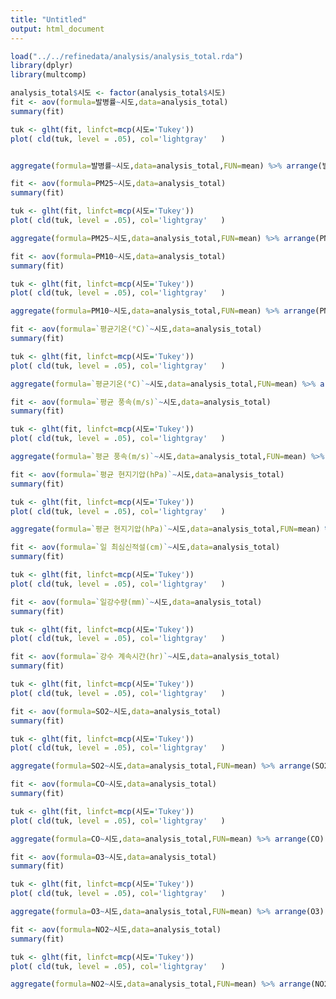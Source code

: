 ```yaml
---
title: "Untitled"
output: html_document
---
```


```r
load("../../refinedata/analysis/analysis_total.rda")
library(dplyr)
library(multcomp)

analysis_total$시도 <- factor(analysis_total$시도)
fit <- aov(formula=발병률~시도,data=analysis_total)
summary(fit)
```


```r

tuk <- glht(fit, linfct=mcp(시도='Tukey'))
plot( cld(tuk, level = .05), col='lightgray'   )



```



```r
aggregate(formula=발병률~시도,data=analysis_total,FUN=mean) %>% arrange(발병률)

```


```r

fit <- aov(formula=PM25~시도,data=analysis_total)
summary(fit)
```

```r
tuk <- glht(fit, linfct=mcp(시도='Tukey'))
plot( cld(tuk, level = .05), col='lightgray'   )
```


```r
aggregate(formula=PM25~시도,data=analysis_total,FUN=mean) %>% arrange(PM25)
```


```r

fit <- aov(formula=PM10~시도,data=analysis_total)
summary(fit)
```

```r
tuk <- glht(fit, linfct=mcp(시도='Tukey'))
plot( cld(tuk, level = .05), col='lightgray'   )

```

```r
aggregate(formula=PM10~시도,data=analysis_total,FUN=mean) %>% arrange(PM10)
```


```r

fit <- aov(formula=`평균기온(°C)`~시도,data=analysis_total)
summary(fit)
```

```r
tuk <- glht(fit, linfct=mcp(시도='Tukey'))
plot( cld(tuk, level = .05), col='lightgray'   )

```


```r
aggregate(formula=`평균기온(°C)`~시도,data=analysis_total,FUN=mean) %>% arrange(`평균기온(°C)`)
```


```r
fit <- aov(formula=`평균 풍속(m/s)`~시도,data=analysis_total)
summary(fit)
```

```r
tuk <- glht(fit, linfct=mcp(시도='Tukey'))
plot( cld(tuk, level = .05), col='lightgray'   )
```


```r
aggregate(formula=`평균 풍속(m/s)`~시도,data=analysis_total,FUN=mean) %>% arrange(`평균 풍속(m/s)`)
```


```r
fit <- aov(formula=`평균 현지기압(hPa)`~시도,data=analysis_total)
summary(fit)
```

```r
tuk <- glht(fit, linfct=mcp(시도='Tukey'))
plot( cld(tuk, level = .05), col='lightgray'   )
```





```r
aggregate(formula=`평균 현지기압(hPa)`~시도,data=analysis_total,FUN=mean) %>% arrange(`평균 현지기압(hPa)`)
```




```r
fit <- aov(formula=`일 최심신적설(cm)`~시도,data=analysis_total)
summary(fit)
```

```r
tuk <- glht(fit, linfct=mcp(시도='Tukey'))
plot( cld(tuk, level = .05), col='lightgray'   )
```






```r
fit <- aov(formula=`일강수량(mm)`~시도,data=analysis_total)
summary(fit)
```

```r
tuk <- glht(fit, linfct=mcp(시도='Tukey'))
plot( cld(tuk, level = .05), col='lightgray'   )
```


```r
fit <- aov(formula=`강수 계속시간(hr)`~시도,data=analysis_total)
summary(fit)
```

```r
tuk <- glht(fit, linfct=mcp(시도='Tukey'))
plot( cld(tuk, level = .05), col='lightgray'   )
```


```r
fit <- aov(formula=SO2~시도,data=analysis_total)
summary(fit)
```

```r
tuk <- glht(fit, linfct=mcp(시도='Tukey'))
plot( cld(tuk, level = .05), col='lightgray'   )
```

```r
aggregate(formula=SO2~시도,data=analysis_total,FUN=mean) %>% arrange(SO2)
```


```r
fit <- aov(formula=CO~시도,data=analysis_total)
summary(fit)
```

```r
tuk <- glht(fit, linfct=mcp(시도='Tukey'))
plot( cld(tuk, level = .05), col='lightgray'   )
```


```r
aggregate(formula=CO~시도,data=analysis_total,FUN=mean) %>% arrange(CO)
```

```r
fit <- aov(formula=O3~시도,data=analysis_total)
summary(fit)
```

```r
tuk <- glht(fit, linfct=mcp(시도='Tukey'))
plot( cld(tuk, level = .05), col='lightgray'   )
```



```r
aggregate(formula=O3~시도,data=analysis_total,FUN=mean) %>% arrange(O3)
```



```r
fit <- aov(formula=NO2~시도,data=analysis_total)
summary(fit)
```

```r
tuk <- glht(fit, linfct=mcp(시도='Tukey'))
plot( cld(tuk, level = .05), col='lightgray'   )
```



```r
aggregate(formula=NO2~시도,data=analysis_total,FUN=mean) %>% arrange(NO2)
```




